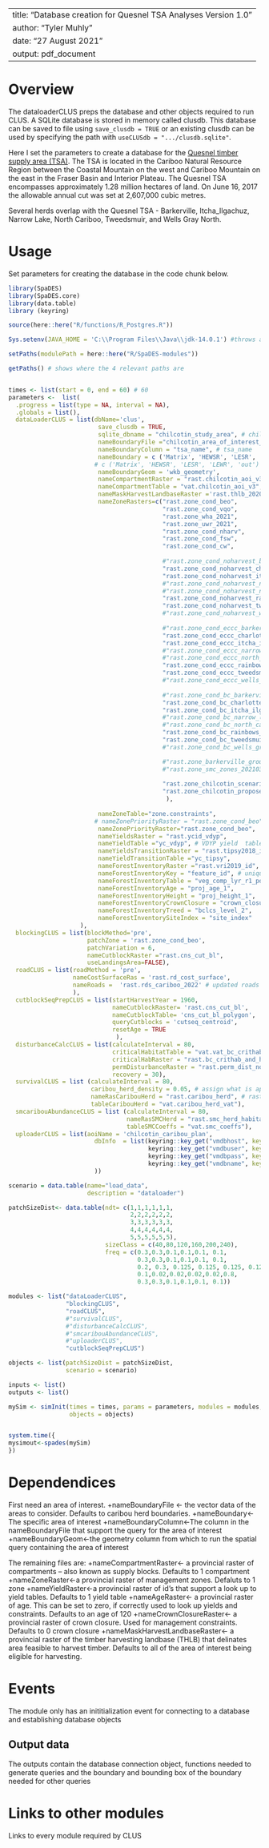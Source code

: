 <!--
Copyright 2020 Province of British Columbia
 
Licensed under the Apache License, Version 2.0 (the "License");
you may not use this file except in compliance with the License.
You may obtain a copy of the License at
 
http://www.apache.org/licenses/LICENSE-2.0
 
Unless required by applicable law or agreed to in writing, software distributed under the License is distributed on an "AS IS" BASIS,
WITHOUT WARRANTIES OR CONDITIONS OF ANY KIND, either express or implied.
See the License for the specific language governing permissions and limitations under the License.-->

---
title: "Database creation for Quesnel TSA Analyses Version 1.0"
author: "Tyler Muhly"
date: "27 August 2021"
output: pdf_document
---

# Overview

The dataloaderCLUS preps the database and other objects required to run CLUS. A SQLite database is stored in memory called clusdb. This database can be saved to file using `save_clusdb = TRUE` or an existing clusdb can be used by specifying the path with `useCLUSdb = ".../clusdb.sqlite"`.

Here I set the parameters to create a database for the [Quesnel timber supply area (TSA)](https://www2.gov.bc.ca/gov/content/industry/forestry/managing-our-forest-resources/timber-supply-review-and-allowable-annual-cut/allowable-annual-cut-timber-supply-areas/quesnel-tsa). The TSA is located in the Cariboo Natural Resource Region between the Coastal Mountain on the west and Cariboo Mountain on the east in the Fraser Basin and Interior Plateau. The Quesnel TSA encompasses approximately 1.28 million hectares of land. On June 16, 2017 the allowable annual cut was set at 2,607,000 cubic metres.

Several herds overlap with the Quesnel TSA - Barkerville, Itcha_Ilgachuz, Narrow Lake, North Cariboo, Tweedsmuir, and Wells Gray North. 


# Usage
Set parameters for creating the database in the code chunk below.

```r
library(SpaDES)
library(SpaDES.core)
library(data.table)
library (keyring)

source(here::here("R/functions/R_Postgres.R"))

Sys.setenv(JAVA_HOME = 'C:\\Program Files\\Java\\jdk-14.0.1') #throws an error if pointing to different version of java (i.e., 32 vs 64 bit)

setPaths(modulePath = here::here("R/SpaDES-modules"))

getPaths() # shows where the 4 relevant paths are 


times <- list(start = 0, end = 60) # 60
parameters <-  list(
  .progress = list(type = NA, interval = NA),
  .globals = list(),
  dataLoaderCLUS = list(dbName='clus',
                         save_clusdb = TRUE,
                         sqlite_dbname = "chilcotin_study_area", # chilcotin_study_area
                         nameBoundaryFile ="chilcotin_area_of_interest_habitat_v3", # study_area_chilcotin; chilcotin_area_of_interest_habitat
                         nameBoundaryColumn = "tsa_name", # tsa_name
                         nameBoundary = c ('Matrix', 'HEWSR', 'LESR', 'LEWR', 'out'), # c ('Quesnel_TSA_Matrix', 'Quesnel_TSA_HEWSR', 'Quesnel_TSA_LESR', 'Quesnel_TSA_LEWR', 'Quesnel_TSA_out', 'Williams_Lake_TSA_HEWSR', 'Williams_Lake_TSA_LESR', 'Williams_Lake_TSA_LEWR', 'Williams_Lake_TSA_Matrix', Williams_Lake_TSA_out')  
                        # c ('Matrix', 'HEWSR', 'LESR', 'LEWR', 'out')
                         nameBoundaryGeom = 'wkb_geometry',
                         nameCompartmentRaster = "rast.chilcotin_aoi_v3", #rast.study_area_chilcotin
                         nameCompartmentTable = "vat.chilcotin_aoi_v3",
                         nameMaskHarvestLandbaseRaster ='rast.thlb_2020_chilcotin', 
                         nameZoneRasters=c("rast.zone_cond_beo", 
                                           "rast.zone_cond_vqo", 
                                           "rast.zone_wha_2021", 
                                           "rast.zone_uwr_2021",  
                                           "rast.zone_cond_nharv", 
                                           "rast.zone_cond_fsw", 
                                           "rast.zone_cond_cw",
                                           
                                           #"rast.zone_cond_noharvest_barkerville_crithab_or_herd",
                                           "rast.zone_cond_noharvest_charlotte_alplands_crithab_or_herd",
                                           "rast.zone_cond_noharvest_itcha_ilgachuz_crithab_or_herd",
                                           #"rast.zone_cond_noharvest_narrow_lake_crithab_or_herd",
                                           #"rast.zone_cond_noharvest_north_cariboo_crithab_or_herd",
                                           "rast.zone_cond_noharvest_rainbows_crithab_or_herd",
                                           "rast.zone_cond_noharvest_tweedsmuir_crithab_or_herd",
                                           #"rast.zone_cond_noharvest_wells_gray_north_crithab_or_herd",
                                           
                                           #"rast.zone_cond_eccc_barkerville_crithab_or_herd",
                                           "rast.zone_cond_eccc_charlotte_alplands_crithab_or_herd",
                                           "rast.zone_cond_eccc_itcha_ilgachuz_crithab_or_herd",
                                           #"rast.zone_cond_eccc_narrow_lake_crithab_or_herd",
                                           #"rast.zone_cond_eccc_north_cariboo_crithab_or_herd",
                                           "rast.zone_cond_eccc_rainbows_crithab_or_herd",
                                           "rast.zone_cond_eccc_tweedsmuir_crithab_or_herd",
                                           #"rast.zone_cond_eccc_wells_gray_north_crithab_or_herd",
                                           
                                           #"rast.zone_cond_bc_barkerville_crithab",
                                           "rast.zone_cond_bc_charlotte_alplands_crithab",
                                           "rast.zone_cond_bc_itcha_ilgachuz_crithab",
                                           #"rast.zone_cond_bc_narrow_lake_crithab",
                                           #"rast.zone_cond_bc_north_cariboo_crithab",
                                           "rast.zone_cond_bc_rainbows_crithab",
                                           "rast.zone_cond_bc_tweedsmuir_crithab",
                                           #"rast.zone_cond_bc_wells_gray_north_crithab", 

                                           #"rast.zone_barkerville_groundhog_zones_20210303",
                                           #"rast.zone_smc_zones_20210315",
                                           
                                           "rast.zone_chilcotin_scenario2",
                                           "rast.zone_chilcotin_proposed_wha"
                                            ),
                        
                         nameZoneTable="zone.constraints", 
                        # nameZonePriorityRaster = "rast.zone_cond_beo",
                         nameZonePriorityRaster="rast.zone_cond_beo",
                         nameYieldsRaster = "rast.ycid_vdyp",
                         nameYieldTable ="yc_vdyp", # VDYP yield  table
                         nameYieldsTransitionRaster = "rast.tipsy2018_id", 
                         nameYieldTransitionTable ="yc_tipsy", 
                         nameForestInventoryRaster ="rast.vri2019_id", 
                         nameForestInventoryKey = "feature_id", # unique id of each polygon 
                         nameForestInventoryTable = "veg_comp_lyr_r1_poly2019",
                         nameForestInventoryAge = "proj_age_1",  
                         nameForestInventoryHeight = "proj_height_1",
                         nameForestInventoryCrownClosure = "crown_closure",
                         nameForestInventoryTreed = "bclcs_level_2",
                         nameForestInventorySiteIndex = "site_index" 
                    ),
  blockingCLUS = list(blockMethod='pre', 
                      patchZone = 'rast.zone_cond_beo',
                      patchVariation = 6,
                      nameCutblockRaster ="rast.cns_cut_bl",
                      useLandingsArea=FALSE),
  roadCLUS = list(roadMethod = 'pre', 
                  nameCostSurfaceRas = 'rast.rd_cost_surface', 
                  nameRoads =  'rast.rds_cariboo_2022' # updated roads data; previously used: rast.ce_road_2019
                  ),
  cutblockSeqPrepCLUS = list(startHarvestYear = 1960,
                             nameCutblockRaster= 'rast.cns_cut_bl', 
                             nameCutblockTable= 'cns_cut_bl_polygon', 
                             queryCutblocks = 'cutseq_centroid',
                             resetAge = TRUE
                              ),
  disturbanceCalcCLUS = list(calculateInterval = 80, 
                             criticalHabitatTable = "vat.vat_bc_crithab_and_herd",
                             criticalHabRaster = "rast.bc_crithab_and_herd",
                             permDisturbanceRaster = "rast.perm_dist_no_rds",
                             recovery = 30), 
  survivalCLUS = list (calculateInterval = 80,
                       caribou_herd_density = 0.05, # assign what is appropriate for the herd
                       nameRasCaribouHerd = "rast.caribou_herd", # raster of herd boundaries
                       tableCaribouHerd = "vat.caribou_herd_vat"),
  smcaribouAbundanceCLUS = list (calculateInterval = 80,
                                 nameRasSMCHerd = "rast.smc_herd_habitat", 
                                 tableSMCCoeffs = "vat.smc_coeffs"),
  uploaderCLUS = list(aoiName = 'chilcotin_caribou_plan',
                        dbInfo  = list(keyring::key_get("vmdbhost", keyring="postgreSQL"), 
                                       keyring::key_get("vmdbuser", keyring="postgreSQL"), 
                                       keyring::key_get("vmdbpass", keyring="postgreSQL"), 
                                       keyring::key_get("vmdbname", keyring="postgreSQL"))
                        ))

scenario = data.table(name="load_data", 
                      description = "dataloader")

patchSizeDist<- data.table(ndt= c(1,1,1,1,1,1,
                                  2,2,2,2,2,2,
                                  3,3,3,3,3,3,
                                  4,4,4,4,4,4,
                                  5,5,5,5,5,5), 
                           sizeClass = c(40,80,120,160,200,240), 
                           freq = c(0.3,0.3,0.1,0.1,0.1, 0.1,
                                    0.3,0.3,0.1,0.1,0.1, 0.1,
                                    0.2, 0.3, 0.125, 0.125, 0.125, 0.125,
                                    0.1,0.02,0.02,0.02,0.02,0.8,
                                    0.3,0.3,0.1,0.1,0.1, 0.1))

modules <- list("dataLoaderCLUS", 
                "blockingCLUS", 
                "roadCLUS",  
                #"survivalCLUS",
                #"disturbanceCalcCLUS",
                #"smcaribouAbundanceCLUS",
                #"uploaderCLUS",
                "cutblockSeqPrepCLUS")

objects <- list(patchSizeDist = patchSizeDist, 
                scenario = scenario)

inputs <- list()
outputs <- list()

mySim <- simInit(times = times, params = parameters, modules = modules,
                 objects = objects)


system.time({
mysimout<-spades(mySim)
})

```

# Dependendices

First need an area of interest.
+nameBoundaryFile <- the vector data of the areas to consider. Defaults to caribou herd boundaries.
+nameBoundary<-The specific area of interest
+nameBoundaryColumn<-The column in the nameBoundaryFile that support the query for the area of interest
+nameBoundaryGeom<-the geometry column from which to run the spatial query containing the area of interest

The remaining files are:
+nameCompartmentRaster<- a provincial raster of compartments -- also known as supply blocks. Defaults to 1 compartment
+nameZoneRaster<-a provincial raster of management zones. Defaluts to 1 zone
+nameYieldRaster<-a provincial raster of id's that support a look up to yield tables. Defaults to 1 yield table
+nameAgeRaster<- a provincial raster of age. This can be set to zero, if correctly used to look up yields and constraints. Defaults to an age of 120
+nameCrownClosureRaster<- a provincial raster of crown closure. Used for management constraints. Defaults to 0 crown closure
+nameMaskHarvestLandbaseRaster<- a provincial raster of the timber harvesting landbase (THLB) that delinates area feasible to harvest timber. Defaults to all of the area of interest being eligible for harvesting.

# Events

The module only has an inititialization event for connecting to a database and establishing database objects


## Output data

The outputs contain the database connection object, functions needed to generate queries and the boundary and bounding box of the boundary needed for other queries

# Links to other modules

Links to every module required by CLUS

